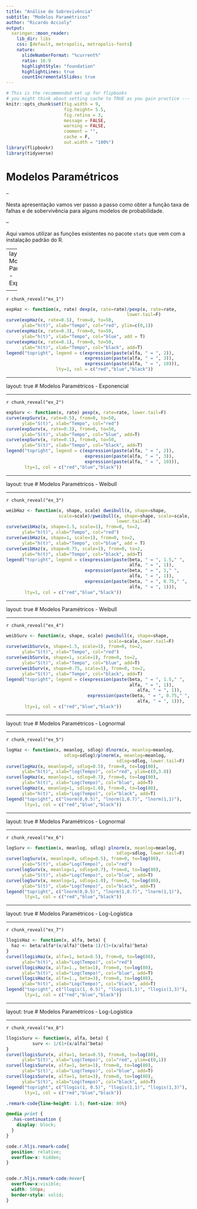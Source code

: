 ```yaml
---
title: "Análise de Sobrevivência"
subtitle: "Modelos Paramétricos"
author: "Ricardo Accioly"
output:
  xaringan::moon_reader:
    lib_dir: libs
    css: [default, metropolis, metropolis-fonts]
    nature:
      slideNumberFormat: "%current%"
      ratio: 16:9
      highlightStyle: "foundation"
      highlightLines: true
      countIncrementalSlides: true
---
```



```r
# This is the recommended set up for flipbooks
# you might think about setting cache to TRUE as you gain practice --- building flipbooks from scratch can be time consuming
knitr::opts_chunk$set(fig.width = 9, 
                      fig.height= 5.5,  
                      fig.retina = 3, 
                      message = FALSE, 
                      warning = FALSE, 
                      comment = "", 
                      cache = F, 
                      out.width = "100%")
library(flipbookr)
library(tidyverse)
```


# Modelos Paramétricos

--

Nesta apresentação vamos ver passo a passo como obter a função taxa de falhas e de sobervivência para alguns modelos de probabilidade.

--

Aqui vamos utilizar as funções existentes no pacote `stats` que vem com a instalação padrão do R. 

---
layout: true
# Modelos Paramétricos - Exponencial


<!-- get a flipbook version of the my_cars code chunk - pauses are where parentheses are balanced -->
---

`r chunk_reveal("ex_1")`

```r
expHaz <- function(x, rate) dexp(x, rate=rate)/pexp(x, rate=rate,
                                              lower.tail=F)
curve(expHaz(x, rate=0.5), from=0, to=50,
      ylab="h(t)", xlab="Tempo", col="red", ylim=c(0,1))
curve(expHaz(x, rate=0.3), from=0, to=50, 
      ylab="h(t)", xlab="Tempo", col="blue", add = T)
curve(expHaz(x, rate=0.1), from=0, to=50,
      ylab="h(t)", xlab="Tempo", col="black", add=T)
legend("topright", legend = c(expression(paste(alfa, " = ", 2)),
                              expression(paste(alfa, " = ", 3)),
                              expression(paste(alfa, " = ", 10))),
                   lty=1, col = c("red","blue","black"))
```

---

layout: true
# Modelos Paramétricos - Exponencial

---

`r chunk_reveal("ex_2")`

```r
expSurv <- function(x, rate) pexp(x, rate=rate, lower.tail=F)
curve(expSurv(x, rate=0.5), from=0, to=50,
      ylab="S(t)", xlab="Tempo", col="red")
curve(expSurv(x, rate=0.3), from=0, to=50,
      ylab="S(t)", xlab="Tempo", col="blue", add=T)
curve(expSurv(x, rate=0.1), from=0, to=50,
      ylab="S(t)", xlab="Tempo", col="black", add=T)
legend("topright", legend = c(expression(paste(alfa, " = ", 2)),
                              expression(paste(alfa, " = ", 3)),
                              expression(paste(alfa, " = ", 10))),
       lty=1, col = c("red","blue","black"))
```

---

layout: true
# Modelos Paramétricos - Weibull

---

`r chunk_reveal("ex_3")`

```r
weibHaz <- function(x, shape, scale) dweibull(x, shape=shape,
                    scale=scale)/pweibull(x, shape=shape, scale=scale,
                                          lower.tail=F)
curve(weibHaz(x, shape=1.5, scale=1), from=0, to=2,
      ylab="h(t)", xlab="Tempo", col="red")
curve(weibHaz(x, shape=1, scale=1), from=0, to=2, 
      ylab="h(t)", xlab="Tempo", col="blue", add = T)
curve(weibHaz(x, shape=0.75, scale=1), from=0, to=2,
      ylab="h(t)", xlab="Tempo", col="black", add=T)
legend("topright", legend = c(expression(paste(beta, " = ", 1.5," ",
                                               alfa, " = ", 1)),
                              expression(paste(beta, " = ", 1," ",
                                               alfa, " = ", 1)),
                              expression(paste(beta, " = ", 0.75," ",
                                               alfa, " = ", 1))),
       lty=1, col = c("red","blue","black"))
```


---

layout: true
# Modelos Paramétricos - Weibull

---

`r chunk_reveal("ex_4")`

```r
weibSurv <- function(x, shape, scale) pweibull(x, shape=shape, 
                                       scale=scale,lower.tail=F)
curve(weibSurv(x, shape=1.5, scale=1), from=0, to=2,
      ylab="S(t)", xlab="Tempo", col="red")
curve(weibSurv(x, shape=1, scale=1), from=0, to=2,
      ylab="S(t)", xlab="Tempo", col="blue", add=T)
curve(weibSurv(x, shape=0.75, scale=1), from=0, to=2,
      ylab="S(t)", xlab="Tempo", col="black", add=T)
legend("topright", legend = c(expression(paste(beta, " = ", 1.5," ",
                                               alfa, " = ", 1)),                                            expression(paste(beta, " = ", 1," ",
                                                  alfa, " = ", 1)),
                               expression(paste(beta, " = ", 0.75," ",
                                                  alfa, " = ", 1))),
       lty=1, col = c("red","blue","black"))
```

---

layout: true
# Modelos Paramétricos - Lognormal

---

`r chunk_reveal("ex_5")`

```r
logHaz <- function(x, meanlog, sdlog) dlnorm(x, meanlog=meanlog,
                      sdlog=sdlog)/plnorm(x, meanlog=meanlog, 
                                          sdlog=sdlog, lower.tail=F)
curve(logHaz(x, meanlog=0, sdlog=0.5), from=0, to=log(80),
      ylab="h(t)", xlab="log(Tempo)", col="red", ylim=c(0,3.0))
curve(logHaz(x, meanlog=1, sdlog=0.7), from=0, to=log(80),
      ylab="h(t)", xlab="Log(Tempo)", col="blue", add=T)
curve(logHaz(x, meanlog=1, sdlog=1.0), from=0, to=log(80),
      ylab="h(t)", xlab="Log(Tempo)", col="black", add=T)
legend("topright", c("lnorm(0,0.5)", "lnorm(1,0.7)", "lnorm(1,1)"),
       lty=1, col = c("red","blue","black"))
```

---

layout: true
# Modelos Paramétricos - Lognormal

---

`r chunk_reveal("ex_6")`

```r
logSurv <- function(x, meanlog, sdlog) plnorm(x, meanlog=meanlog,
                                          sdlog=sdlog, lower.tail=F)
curve(logSurv(x, meanlog=0, sdlog=0.5), from=0, to=log(80),
      ylab="S(t)", xlab="Log(Tempo)", col="red")
curve(logSurv(x, meanlog=1, sdlog=0.7), from=0, to=log(80),
      ylab="S(t)", xlab="Log(Tempo)", col="blue", add=T)
curve(logSurv(x, meanlog=1, sdlog=1.0), from=0, to=log(80),
      ylab="S(t)", xlab="Log(Tempo)", col="black", add=T)
legend("topright", c("lnorm(0,0.5)", "lnorm(1,0.7)", "lnorm(1,1)"),
       lty=1, col = c("red","blue","black"))
```

---

layout: true
# Modelos Paramétricos - Log-Logística

---

`r chunk_reveal("ex_7")`

```r
llogisHaz <- function(x, alfa, beta) {
  haz <- beta/alfa*(x/alfa)^(beta-1)/(1+(x/alfa)^beta)  
}
curve(llogisHaz(x, alfa=1, beta=0.5), from=0, to=log(80),
      ylab="h(t)", xlab="Log(Tempo)", col="red")
curve(llogisHaz(x, alfa=1., beta=1), from=0, to=log(80),
      ylab="h(t)", xlab="Log(Tempo)", col="blue", add=T)
curve(llogisHaz(x, alfa=1., beta=3), from=0, to=log(80),
      ylab="h(t)", xlab="Log(Tempo)", col="black", add=T)
legend("topright", c("llogis(1, 0.5)", "llogis(1,1)", "llogis(1,3)"),
       lty=1, col = c("red","blue","black"))
```

---

layout: true
# Modelos Paramétricos - Log-Logística

---

`r chunk_reveal("ex_8")`

```r
llogisSurv <- function(x, alfa, beta) {
          surv <- 1/(1+(x/alfa)^beta)  
}
curve(llogisSurv(x, alfa=1, beta=0.5), from=0, to=log(80),
      ylab="S(t)", xlab="Log(Tempo)", col="red", ylim=c(0,1))
curve(llogisSurv(x, alfa=1, beta=1), from=0, to=log(80),
      ylab="S(t)", xlab="Log(Tempo)", col="blue", add=T)
curve(llogisSurv(x, alfa=1, beta=3), from=0, to=log(80),
      ylab="S(t)", xlab="Log(Tempo)", col="black", add=T)
legend("topright", c("llogis(1, 0.5)", "llogis(1,1)", "llogis(1,3)"),
       lty=1, col = c("red","blue","black"))
```



<!-- adjust font size in this css code chunk, currently 80 -->

```css
.remark-code{line-height: 1.5; font-size: 80%}

@media print {
  .has-continuation {
    display: block;
  }
}

code.r.hljs.remark-code{
  position: relative;
  overflow-x: hidden;
}


code.r.hljs.remark-code:hover{
  overflow-x:visible;
  width: 500px;
  border-style: solid;
}
```



